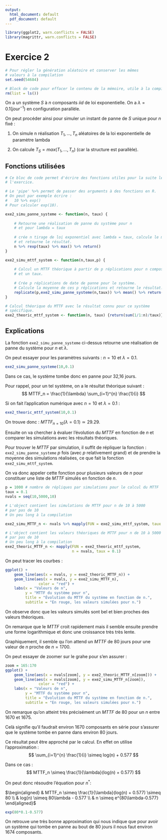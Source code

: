 ```yaml
---
output:
  html_document: default
  pdf_document: default
---
```

```r
library(ggplot2, warn.conflicts = FALSE)
library(magrittr, warn.conflicts = FALSE)
```

\newpage

# Exercice 2

```r
# Pour régler la génération aléatoire et conserver les mêmes
# valeurs à la compilation
set.seed(54684)

# Block de code pour effacer le contenu de la mémoire, utile à la compilation
rm(list = ls())
```


On a un système $S$ à $n$ composants $iid$ de loi exponentielle.
On a $\lambda = 0.1(jour^{-1})$ en configuration parallèle.

On peut procéder ainsi pour simuler un instant de panne de $S$ unique pour $n$ fixé :

1. On simule n réalisation $T_1,...,T_n$ aléatoires de la loi exponentielle
de paramètre lambda

2. On calcule $T_S = max(T_1,...,T_n)$ (car la structure est parallèle).

## Fonctions utilisées

```r

# Ce bloc de code permet d'écrire des fonctions utiles pour la suite le
# l'exercice.

# Le 'pipe' %>% permet de passer des arguments à des fonctions en R.
# On peut par exemple écrire :
#   10 %>% exp()
# Pour calculer exp(10).

exe2_simu_panne_systeme <- function(n, taux) {
    
    # Retourne une réalisation de panne du système pour n
    # et pour lambda = taux
    
    # crée n tirage de loi exponentiel avec lambda = taux, calcule le maximum
    # et retourne le résultat.
    n %>% rexp(taux) %>% max() %>% return()
}

exe2_simu_mttf_system <- function(n,taux,p) {
    
    # Calcul un MTTF théorique à partir de p réplications pour n composants
    # et un taux.
    
    # Crée p réplications de date de panne pour le système.
    # Calcule la moyenne de ces p réplications et retourne le résultat.
    replicate(p,exe2_simu_panne_systeme(n,taux)) %>% mean() %>% return()
}

# Calcul théorique du MTTF avec le résultat connu pour ce système
# spécifique.
exe2_theoric_mttf_system <- function(n, taux) {return(sum(1/1:n)/taux)}
```

## Explications

La fonction `exe2_simu_panne_systeme` ci-dessus retourne une réalisation de panne du système pour
$n$ et $\lambda$.

On peut essayer pour les paramètres suivants : $n=10$ et $\lambda=0.1$.
```r
exe2_simu_panne_systeme(10,0.1)
```

Dans ce cas, le système tombe donc en panne pour 32,16 jours.

Pour rappel, pour un tel système, on a le résultat théorique
suivant :
$$
MTTF_n = \frac{1}{\lambda} \sum_{i=1}^{n} \frac{1}{i}
$$

Si on fait l'application numérique avec $n=10$ et $\lambda=0.1$ :
```r
exe2_theoric_mttf_system(10,0.1)
```
On trouve donc : $MTTF_{n=10} (\lambda = 0.1) \simeq 29.29$.

Ensuite on va chercher à évaluer l'évolution du $MTTF$ en fonction de $n$
et comparer
les simulations avec les résultats théoriques.

Pour trouver le $MTTF$ par simulation, il suffit de répliquer la fonction :
`exe2_simu_panne_systeme` $p$ fois (avec $p$ relativement grand) et de prendre la
moyenne des simulations réalisées, ce que fait la fonction `exe2_simu_mttf_system`.

On va donc appeler cette fonction pour plusieurs valeurs de $n$ pour constituer
une liste de $MTTF$ simulés en fonction de $n$.

```r
p = 1000 # nombre de répliques par simulations pour le calcul du MTTF
taux = 0.1
nvals = seq(10,5000,10)

# L'object contient les simulations de MTTF pour n de 10 à 5000
# par pas de 10 
# Un peu long à la compilation

exe2_simu_MTTF_n <- nvals %>% mapply(FUN = exe2_simu_mttf_system, taux = taux, p = p)

# L'object contient les valeurs théoriques de MTTF pour n de 10 à 5000
# par pas de 10
# Un peu long à la compilation
exe2_theoric_MTTF_n <- mapply(FUN = exe2_theoric_mttf_system,
                              n = nvals, taux = 0.1)
```

On peut tracer les courbes :
```r
ggplot() +
    geom_line(aes(x = nvals, y = exe2_theoric_MTTF_n)) +
    geom_line(aes(x = nvals, y = exe2_simu_MTTF_n),
               color = "red") + 
    labs(x = "Valeurs de n",
         y = "MTTF du système pour n",
         title = "Évolution du MTTF du système en fonction de n.",
         subtitle = "En rouge, les valeurs simulées pour n.")
```

On observe donc que les valeurs simulés sont bel et bien proches des valeurs
théoriques.

On remarque que le $MTTF$ croit rapidement mais il semble ensuite prendre
une forme logarithmique et donc une croissance très très lente.

Graphiquement, il semble qu l'on attend un $MTTF$ de 80 jours pour une valeur
de $n$ proche de $n=1700$.

On peut essayer de zoomer sur le grahe pour s'en assurer :
```r
zoom = 165:170
ggplot() +
    geom_line(aes(x = nvals[zoom], y = exe2_theoric_MTTF_n[zoom])) +
    geom_line(aes(x = nvals[zoom], y = exe2_simu_MTTF_n[zoom]),
               color = "red") + 
    labs(x = "Valeurs de n",
         y = "MTTF du système pour n",
         title = "Évolution du MTTF du système en fonction de n.",
         subtitle = "En rouge, les valeurs simulées pour n.")
```

On remarque qu'on atteint très précisément un $MTTF$ de 80 pour un $n$ entre 1670 et 1675.

Celà signifie qu'il faudrait environ 1670 composants en série pour s'assurer que le 
système tombe en panne dans environ 80 jours.

Ce résultat peut être approché par le calcul. En effet on utilise
l'approximation :
$$
\sum_{i=1}^{n} \frac{1}{i} \simeq log(n) + 0.577
$$

Dans ce cas :
$$
MTTF_n \simeq \frac{1}{\lambda}(log(n) + 0.577)
$$

On peut donc résoudre l'équation pour $n^*$:

$\begin{aligned}
    & MTTF_n \simeq \frac{1}{\lambda}(log(n) + 0.577) \simeq 80 \\
    & log(n) \simeq 80\lambda - 0.577 \\
    & n \simeq e^{80\lambda-0.577}
\end{aligned}$

```r
exp(80*0.1-0.577)
```

On retrouve une très bonne approximation qui nous indique que pour avoir un système
qui tombe en panne au bout de 80 jours il nous faut environ 1674 composants.
